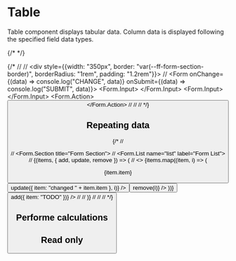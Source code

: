 
<Meta title="Components/Table"  of={TableStories} />

# Table

Table component displays tabular data. Column data is displayed following the specified field data types.

<Canvas of={TableStories.Basic} />


{/* <ArgsTable story="Basic usage" /> */}

<Controls of={TableStories.Basic} />






{/* // <Unstyled>
//   <div style={{width: "350px", border: "var(--ff-form-section-border)", borderRadius: "1rem", padding: "1.2rem"}}>
//       <Form onChange={(data) => console.log("CHANGE", data)} onSubmit={(data) => console.log("SUBMIT", data)}>
<Form.Input>
  <Email name="email" label="Email" required />
</Form.Input>
<Form.Input>
  <Secret name="password" label="Password" required  toggleVisibility />
</Form.Input>
<Form.Action>
<Button type="submit" label="Login" size="md" stretch />
</Form.Action>
//       </Form>
//   </div>
// </Unstyled> */}

## Repeating data

{/* // <Form>
//   <Form.Section title="Form Section">
//     <Form.List name="list" label="Form List">
//       {(items, { add, update, remove }) => (
//         <>
{items.map((item, i) => (
<div
  key={i}
  style={{
    display: "flex",
    alignItems: "center",
    padding: ".5rem",
    borderRadius: ".5rem",
    marginBottom: ".5rem",
    border: "var(--ff-form-section-border)"
  }}
>
  <div style={{flexGrow: 1}}>{item.item}</div>
  <Button
    label="Edit"
    onClick={() => update({ item: "changed " + item.item }, i)}
  />
  <Button skin="danger" label="Remove" onClick={() => remove(i)} />
</div>
))}
<div style={{display: "flex", alignItems: "center"}}>
<div>
  <Text name="Abc"/>
</div>
<div>
  <Button label="Add todo" onClick={() => add({ item: "TODO" })} />
</div>
</div>
//         </>
//       )}
//     </Form.List>
//   </Form.Section>
// </Form>  */}

## Performe calculations



## Read only